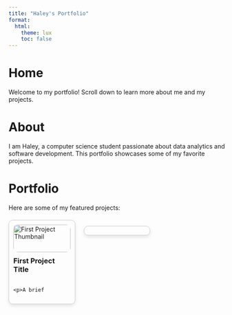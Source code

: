 ```yaml
---
title: "Haley's Portfolio"
format:
  html:
    theme: lux
    toc: false
---
```


# Home {#home}
Welcome to my portfolio! Scroll down to learn more about me and my projects.

# About {#about}
I am Haley, a computer science student passionate about data analytics and software development. This portfolio showcases some of my favorite projects.

# Portfolio {#portfolio}
Here are some of my featured projects:

<div style="display: grid; grid-template-columns: repeat(3, 1fr); gap: 20px; align-items: stretch; margin-top: 20px;">
  <!-- First Project -->
  <a href="https://cmsc-vcu.github.io/cmsc427-sp2025-hw1-haleyvivian16/" style="text-decoration: none; border: 1px solid #ccc; padding: 10px; border-radius: 10px; display: flex; flex-direction: column; align-items: center; justify-content: space-between; box-shadow: 0 4px 8px rgba(0, 0, 0, 0.1);">
    <img src="assets/hw1.png" alt="First Project Thumbnail" style="width: 100%; border-radius: 10px; max-height: 150px; object-fit: cover;">
    <h3 style="margin-top: 10px;">First Project Title</h3>
    <p>A brief description of the first project.</p>
  </a>
</div>
